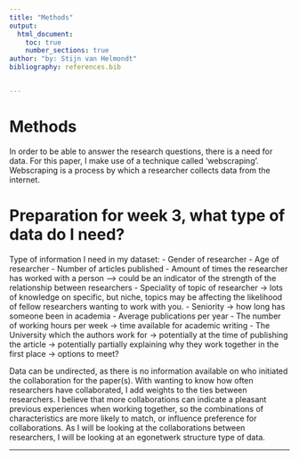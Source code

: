 ```yaml
---
title: "Methods"
output:
  html_document:
    toc: true
    number_sections: true
author: "by: Stijn van Helmondt"
bibliography: references.bib


---
```


# Methods

In order to be able to answer the research questions, there is a need for data. For this paper, I make use of a technique called 'webscraping'. Webscraping is a process by which a researcher collects data from the internet. 

# Preparation for week 3, what type of data do I need?

Type of information I need in my dataset:
- Gender of researcher
- Age of researcher
- Number of articles published
- Amount of times the researcher has worked with a person --> could be an indicator of the strength of the relationship between researchers
- Speciality of topic of researcher -> lots of knowledge on specific, but niche, topics may be affecting the likelihood of fellow researchers wanting to work with you.
- Seniority -> how long has someone been in academia
- Average publications per year
- The number of working hours per week -> time available for academic writing
- The University which the authors work for -> potentially at the time of publishing the article -> potentially partially explaining why they work together in the first place -> options to meet?

Data can be undirected, as there is no information available on who initiated the collaboration for the paper(s). With wanting to know how often researchers have collaborated, I add weights to the ties between researchers. I believe that more collaborations can indicate a pleasant previous experiences when working together, so the combinations of characteristics are more likely to match, or influence preference for collaborations. 
As I will be looking at the collaborations between researchers, I will be looking at an egonetwerk structure type of data.


---